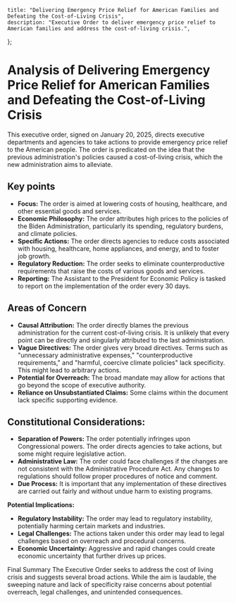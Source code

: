     title: "Delivering Emergency Price Relief for American Families and Defeating the Cost-of-Living Crisis",
    description: "Executive Order to deliver emergency price relief to American families and address the cost-of-living crisis.",
};

# Analysis of Delivering Emergency Price Relief for American Families and Defeating the Cost-of-Living Crisis

This executive order, signed on January 20, 2025, directs executive departments and agencies to take actions to provide emergency price relief to the American people. The order is predicated on the idea that the previous administration's policies caused a cost-of-living crisis, which the new administration aims to alleviate.

## Key points

- **Focus:** The order is aimed at lowering costs of housing, healthcare, and other essential goods and services.
- **Economic Philosophy:** The order attributes high prices to the policies of the Biden Administration, particularly its spending, regulatory burdens, and climate policies.
- **Specific Actions:** The order directs agencies to reduce costs associated with housing, healthcare, home appliances, and energy, and to foster job growth.
- **Regulatory Reduction:** The order seeks to eliminate counterproductive requirements that raise the costs of various goods and services.
- **Reporting:** The Assistant to the President for Economic Policy is tasked to report on the implementation of the order every 30 days.

## Areas of Concern

- **Causal Attribution:** The order directly blames the previous administration for the current cost-of-living crisis. It is unlikely that every point can be directly and singularly attributed to the last administration.
- **Vague Directives:** The order gives very broad directives. Terms such as "unnecessary administrative expenses," "counterproductive requirements," and "harmful, coercive climate policies" lack specificity. This might lead to arbitrary actions.
- **Potential for Overreach:** The broad mandate may allow for actions that go beyond the scope of executive authority.
- **Reliance on Unsubstantiated Claims:** Some claims within the document lack specific supporting evidence.

## Constitutional Considerations:

- **Separation of Powers:** The order potentially infringes upon Congressional powers. The order directs agencies to take actions, but some might require legislative action.
- **Administrative Law:** The order could face challenges if the changes are not consistent with the Administrative Procedure Act. Any changes to regulations should follow proper procedures of notice and comment.
- **Due Process:** It is important that any implementation of these directives are carried out fairly and without undue harm to existing programs.

**Potential Implications:**

- **Regulatory Instability:** The order may lead to regulatory instability, potentially harming certain markets and industries.
- **Legal Challenges:** The actions taken under this order may lead to legal challenges based on overreach and procedural concerns.
- **Economic Uncertainty:** Aggressive and rapid changes could create economic uncertainty that further drives up prices.

Final Summary
The Executive Order seeks to address the cost of living crisis and suggests several broad actions. While the aim is laudable, the sweeping nature and lack of specificity raise concerns about potential overreach, legal challenges, and unintended consequences.
